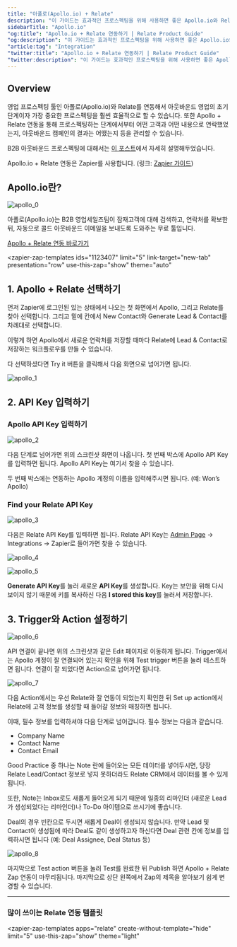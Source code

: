 ```yaml
---
title: "아폴로(Apollo.io) + Relate"
description: "이 가이드는 효과적인 프로스펙팅을 위해 사용하면 좋은 Apollo.io와 Relate을 연동하는 방법에 대해 설명합니다."
sidebarTitle: "Apollo.io"
"og:title": "Apollo.io + Relate 연동하기 | Relate Product Guide"
"og:description": "이 가이드는 효과적인 프로스펙팅을 위해 사용하면 좋은 Apollo.io와 Relate을 연동하는 방법에 대해 설명합니다."
"article:tag": "Integration"
"twitter:title": "Apollo.io + Relate 연동하기 | Relate Product Guide"
"twitter:description": "이 가이드는 효과적인 프로스펙팅을 위해 사용하면 좋은 Apollo.io와 Relate을 연동하는 방법에 대해 설명합니다."
---
```

<script type="module" src="https://cdn.zapier.com/packages/partner-sdk/v0/zapier-elements/zapier-elements.esm.js"></script>
<link rel="stylesheet" href="https://cdn.zapier.com/packages/partner-sdk/v0/zapier-elements/zapier-elements.css"/>


## Overview

영업 프로스펙팅 툴인 아폴로(Apollo.io)와 Relate를 연동해서 아웃바운드 영업의 초기 단계이자 가장 중요한 프로스펙팅을 훨씬 효율적으로 할 수 있습니다. 또한 Apollo + Relate 연동을 통해 프로스펙팅하는 단계에서부터 어떤 고객과 어떤 내용으로 연락했었는지, 아웃바운드 캠페인의 결과는 어땠는지 등을 관리할 수 있습니다. 

B2B 아웃바운드 프로스펙팅에 대해서는 [이 포스트](https://www.relate.kr/blog/how-to-run-an-effective-outbound-sales-process)에서 자세히 설명해두었습니다.

Apollo.io + Relate 연동은 Zapier를 사용합니다. (링크: [Zapier 가이드](/setup/zapier-integration/what-is-zapier))

## Apollo.io란?

![apollo_0](/docs/images/integrations/apollo_0.png)

아폴로(Apollo.io)는 B2B 영업세일즈팀이 잠재고객에 대해 검색하고, 연락처를 확보한 뒤, 자동으로 콜드 아웃바운드 이메일을 보내도록 도와주는 무료 툴입니다.

[Apollo + Relate 연동 바로가기](https://zapier.com/app/editor/template/1123407)

<zapier-zap-templates
  ids="1123407"
  limit="5"
  link-target="new-tab"
  presentation="row"
  use-this-zap="show"
  theme="auto"
></zapier-zap-templates>

## 1. Apollo + Relate 선택하기

먼저 Zapier에 로그인된 있는 상태에서 나오는 첫 화면에서 Apollo, 그리고 Relate를 찾아 선택합니다. 그리고 밑에 칸에서 New Contact와 Generate Lead & Contact를 차례대로 선택합니다. 

이렇게 하면 Apollo에서 새로운 연락처를 저장할 때마다 Relate에 Lead & Contact로 저장하는 워크플로우를 만들 수 있습니다. 

다 선택하셨다면 Try it 버튼을 클릭해서 다음 화면으로 넘어가면 됩니다. 

![apollo_1](/docs/images/integrations/apollo_1.png)

## 2. API Key 입력하기


### Apollo API Key 입력하기

![apollo_2](/docs/images/integrations/apollo_2.png)

다음 단계로 넘어가면 위의 스크린샷 화면이 나옵니다. 첫 번째 박스에 Apollo API Key를 입력하면 됩니다. Apollo API Key는 여기서 찾을 수 있습니다. 

두 번째 박스에는 연동하는 Apollo 계정의 이름을 입력해주시면 됩니다. (예: Won’s Apollo)

### Find your Relate API Key

![apollo_3](/docs/images/integrations/apollo_3.png)

다음은 Relate API Key를 입력하면 됩니다. Relate API Key는 [Admin Page](https://app.relate.so/) → Integrations → Zapier로 들어가면 찾을 수 있습니다. 

![apollo_4](/docs/images/integrations/apollo_4.png)

![apollo_5](/docs/images/integrations/apollo_5.png)

**Generate API Key**를 눌러 새로운 **API Key**를 생성합니다. Key는 보안을 위해 다시 보이지 않기 때문에 키를 복사하신 다음 **I stored this key**를 눌러서 저장합니다.

## 3. Trigger와 Action 설정하기

![apollo_6](/docs/images/integrations/apollo_6.png)

API 연결이 끝나면 위의 스크린샷과 같은 Edit 페이지로 이동하게 됩니다. Trigger에서는 Apollo 계정이 잘 연결되어 있는지 확인을 위해 Test trigger 버튼을 눌러 테스트하면 됩니다. 연결이 잘 되었다면 Action으로 넘어가면 됩니다. 

![apollo_7](/docs/images/integrations/apollo_7.png)

다음 Action에서는 우선 Relate와 잘 연동이 되었는지 확인한 뒤 Set up action에서 Relate에 고객 정보를 생성할 때 들어갈 정보와 매칭하면 됩니다. 

이때, 필수 정보를 입력하셔야 다음 단계로 넘어갑니다. 필수 정보는 다음과 같습니다. 
- Company Name
- Contact Name
- Contact Email

Good Practice 중 하나는 Note 란에 들어오는 모든 데이터를 넣어두시면, 당장 Relate Lead/Contact 정보로 넣지 못하더라도 Relate CRM에서 데이터를 볼 수 있게 됩니다.

또한, Note는 Inbox로도 새롭게 들어오게 되기 때문에 일종의 리마인더 (새로운 Lead가 생성되었다는 리마인더)나 To-Do 아이템으로 쓰시기에 좋습니다.

Deal의 경우 빈칸으로 두시면 새롭게 Deal이 생성되지 않습니다. 만약 Lead 및 Contact이 생성됨에 따라 Deal도 같이 생성하고자 하신다면 Deal 관련 칸에 정보를 입력하시면 됩니다 (예: Deal Assignee, Deal Status 등)

![apollo_8](/docs/images/integrations/apollo_8.png)

마지막으로 Test action 버튼을 눌러 Test를 완료한 뒤 Publish 하면 Apollo + Relate Zap 연동이 마무리됩니다. 마지막으로 상단 왼쪽에서 Zap의 제목을 알아보기 쉽게 변경할 수 있습니다.

---

### 많이 쓰이는 Relate 연동 템플릿

<zapier-zap-templates
  apps="relate"
  create-without-template="hide"
  limit="5"
  use-this-zap="show"
  theme="light"
></zapier-zap-templates>


